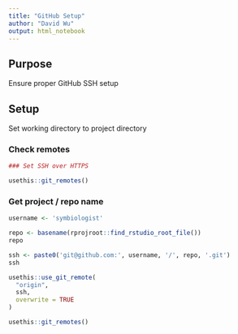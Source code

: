 ```yaml
---
title: "GitHub Setup"
author: "David Wu"
output: html_notebook
---
```

## Purpose
Ensure proper GitHub SSH setup 

## Setup
Set working directory to project directory

### Check remotes
```r
### Set SSH over HTTPS

usethis::git_remotes()
```
### Get project / repo name

```r
username <- 'symbiologist'
```

```r
repo <- basename(rprojroot::find_rstudio_root_file())
repo
```
```r
ssh <- paste0('git@github.com:', username, '/', repo, '.git')
ssh
```


```r
usethis::use_git_remote(
  "origin",
  ssh,
  overwrite = TRUE
)

usethis::git_remotes()
```


